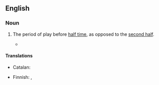 {{also|first-half}}

==English==

===Noun===
{{en-noun|first halves}}

# {{lb|en|sports}} The period of play before [[half time]], as opposed to the [[second half]].
#* {{quote-journal|lang=en|author=Daniel Taylor|title=Liverpool go through after Mohamed Salah stops Manchester City fightback|work={{w|The Guardian}} (London)|date=10 April 2018|url=https://www.theguardian.com/football/2018/apr/10/manchester-city-liverpool-champions-league-match-report
|passage= Raheem Sterling, in particular, was a constant menace in the '''first half''' and prominently involved in the opening goal, squaring the decisive pass for Jesus after Virgil van Dijk’s clearance had been cut out. }}

====Translations====
{{trans-top|period of play before half time}}
* Catalan: {{t+|ca|primera part|f}}
{{trans-mid}}
* Finnish: {{t|fi|alkupuolisko}}, {{t|fi|[[ensimmäinen]] [[puoliaika]]}}
{{trans-bottom}}